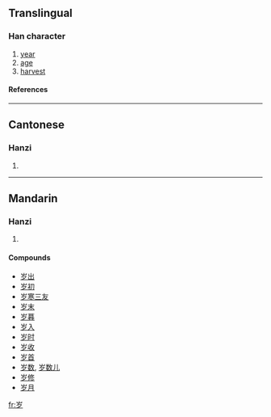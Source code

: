 {{see|歲}}

==Translingual==
===Han character===
{{Han char|rn=46|rad=山|as=03|sn=6|four=|canj=山弓戈 (UNI)}}
# [[year]]
# [[age]]
# [[harvest]]
====References====
{{Han ref|kx=0307.271|hdz=10761.180|uh=5C81|ud=23681}}
----
==Cantonese==
===Hanzi===
{{yue-hanzi|jyut=|y=seui3}}
# {{defn|Cantonese}}
----
==Mandarin==
===Hanzi===
{{cmn-hanzi|tra=歲|pin=[[suì]] (sui4)|wg=sui<sup>4</sup>}}
# {{defn|Mandarin}}

====Compounds====
*[[岁出]]
*[[岁初]]
*[[岁寒三友]]
*[[岁末]]
*[[岁暮]]
*[[岁入]]
*[[岁时]]
*[[岁收]]
*[[岁首]]
*[[岁数]], [[岁数儿]]
*[[岁修]]
*[[岁月]]

[[fr:岁]]